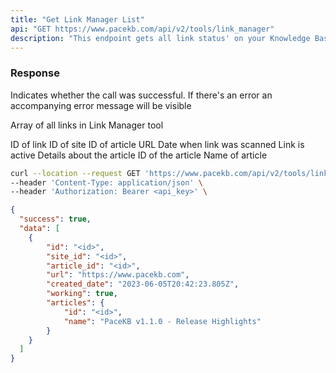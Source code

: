 ```yaml
---
title: "Get Link Manager List"
api: "GET https://www.pacekb.com/api/v2/tools/link_manager"
description: "This endpoint gets all link status' on your Knowledge Base"
---
```


### Response

<ResponseField name="success" type="boolean">
  Indicates whether the call was successful.
</ResponseField>

<ResponseField name="message" type="string">
  If there's an error an accompanying error message will be visible
</ResponseField>

<ResponseField name="data" type="array">

Array of all links in Link Manager tool

<Expandable title="Toggle object">

<ResponseField name="id" type="string">
  ID of link
</ResponseField>

<ResponseField name="site_id" type="string">
  ID of site
</ResponseField>

<ResponseField name="article_id" type="string">
  ID of article
</ResponseField>

<ResponseField name="url" type="string">
  URL
</ResponseField>

<ResponseField name="created_date" type="date">
  Date when link was scanned
</ResponseField>

<ResponseField name="working" type="boolean">
  Link is active
</ResponseField>

<ResponseField name="articles" type="object">
  Details about the article
  <Expandable title="Articles object">
    <ResponseField name="id" type="string">
      ID of the article
    </ResponseField>
    <ResponseField name="name" type="string">
      Name of article
    </ResponseField>
  </Expandable>
</ResponseField>

</Expandable>

</ResponseField>

<RequestExample>

```bash Example Request
curl --location --request GET 'https://www.pacekb.com/api/v2/tools/link_manager' \
--header 'Content-Type: application/json' \
--header 'Authorization: Bearer <api_key>' \
```

</RequestExample>

<ResponseExample>

```json Response
{
  "success": true,
  "data": [
    {
        "id": "<id>",
        "site_id": "<id>",
        "article_id": "<id>",
        "url": "https://www.pacekb.com",
        "created_date": "2023-06-05T20:42:23.805Z",
        "working": true,
        "articles": {
            "id": "<id>",
            "name": "PaceKB v1.1.0 - Release Highlights"
        }
    }
  ]
}
```

</ResponseExample>
